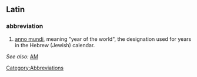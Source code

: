 ==Latin==
===abbreviation===
#[[anno mundi]], meaning "year of the world", the designation used for years in the Hebrew (Jewish) calendar.
''See also:'' [[AM]]

[[Category:Abbreviations]]